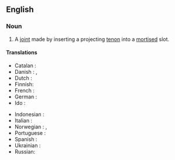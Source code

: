 ==English==

===Noun===
{{en-noun|head=[[mortise]]-[[and]]-[[tenon]] [[joint]]}}

# {{context|woodworking|lang=en}} A [[joint]] made by inserting a projecting [[tenon]] into a [[mortise]]d slot.

====Translations====
{{trans-top|joint}}
*Catalan : {{t-|ca|caixa i metxa}}
*Danish : {{t-|da|tapsamling}}, {{t-|da|mortise og tenon}} {{t-|da|samling}}
* Dutch : {{t-|nl|pen en gat}}
* Finnish: {{t|fi|tappiliitos}}
*French : {{t-|fr|tenon et mortaise}}
*German : {{t-|de|Schlitz und Zapfen}}
*Ido : {{t-|io|mortezo e tenono}}
{{trans-mid}}
*Indonesian : {{t-|id|purus dan lubang}}
*Italian : {{t-|it|tenone e mortasa}}
*Norwegian : {{t-|no|tappsammenføyning}}, {{t-|no|hull og tapp}}
*Portuguese : {{t-|pt|caixa e espiga}}
*Spanish : {{t-|es|caja y espiga}}
*Ukrainian : {{t-|uk|шип у техніці}}
* Russian: {{t|ru|шиповая вязка|f|tr=šipovája vjázka|sc=Cyrl}}
{{trans-bottom}}